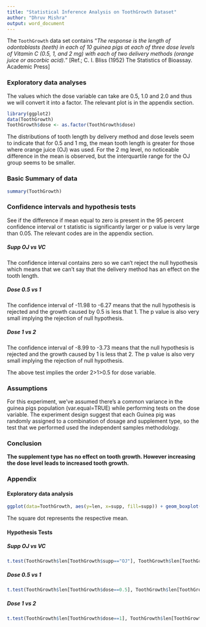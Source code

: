 ```yaml
---
title: "Statistical Inference Analysis on ToothGrowth Dataset"
author: "Dhruv Mishra"
output: word_document
---
```

The `ToothGrowth` data set contains "*The response is the length of odontoblasts (teeth) in each of 10 guinea pigs at each of three dose levels of Vitamin C (0.5, 1, and 2 mg) with each of two delivery methods (orange juice or ascorbic acid).*" [Ref.; C. I. Bliss (1952) The Statistics of Bioassay. Academic Press]

### Exploratory data analyses
The values which the dose variable can take are 0.5, 1.0 and 2.0 and thus we will convert it into a factor. The relevant plot is in the appendix section.
```r
library(ggplot2)
data(ToothGrowth)
ToothGrowth$dose <- as.factor(ToothGrowth$dose)
```

The distributions of tooth length by delivery method and dose levels seem to indicate that for 0.5 and 1 mg, the mean tooth length is greater for those where orange juice (OJ) was used. For the 2 mg level, no noticeable difference in the mean is observed, but the interquartile range  for the OJ group seems to be smaller. 

### Basic Summary of data
```r
summary(ToothGrowth)
```

### Confidence intervals and hypothesis tests
See if the difference if mean equal to zero is present in the 95 percent confidence interval or t statistic is significantly larger or p value is very large than 0.05. The relevant codes are in the appendix section.

##### Supp OJ vs VC
The confidence interval contains zero so we can't reject the null hypothesis which means that we can't say that the delivery method has an effect on the tooth length.

##### Dose 0.5 vs 1
The confidence interval of -11.98 to -6.27 means that the null hypothesis is rejected and the growth caused by 0.5 is less that 1. The p value is also very small implying the rejection of null hypothesis.

##### Dose 1 vs 2
The confidence interval of -8.99 to -3.73 means that the null hypothesis is rejected and the growth caused by 1 is less that 2. The p value is also very small implying the rejection of null hypothesis.

The above test implies the order 2>1>0.5 for dose variable.

### Assumptions
For this experiment, we've assumed there's a common variance in the guinea pigs population (var.equal=TRUE) while performing tests on the dose variable. The experiment design suggest that each Guinea pig was randomly assigned to a combination of dosage and supplement type, so the test that we performed used the independent samples methodology.

### Conclusion
**The supplement type has no effect on tooth growth. However increasing the dose level leads to increased tooth growth.**

### Appendix
#### Exploratory data analysis
```r
ggplot(data=ToothGrowth, aes(y=len, x=supp, fill=supp)) + geom_boxplot() + facet_wrap(~ dose, ncol=3) + ylab("Tooth length") + xlab("Delivery method") + ggtitle("Tooth growth by delivery and dose") + stat_summary(fun.y=mean, geom="point", shape=7, size=2)
```


The square dot represents the respective mean.

#### Hypothesis Tests
##### Supp OJ vs VC
```r
t.test(ToothGrowth$len[ToothGrowth$supp=="OJ"], ToothGrowth$len[ToothGrowth$supp=="VC"], paired = FALSE, var.equal = FALSE)
```

##### Dose 0.5 vs 1
```r
t.test(ToothGrowth$len[ToothGrowth$dose==0.5], ToothGrowth$len[ToothGrowth$dose==1], paired = FALSE, var.equal = TRUE)
```

##### Dose 1 vs 2
```r
t.test(ToothGrowth$len[ToothGrowth$dose==1], ToothGrowth$len[ToothGrowth$dose==2], paired = FALSE, var.equal = TRUE)
```